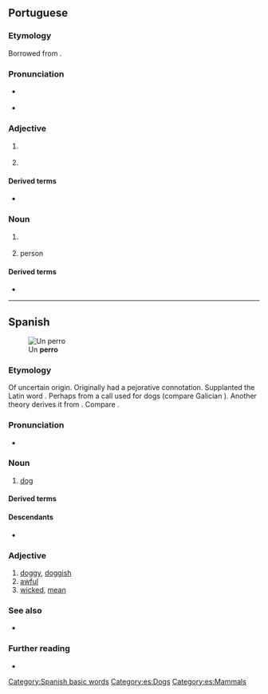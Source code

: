 {{also|Perro|pero|però}}
==Portuguese==

===Etymology===
Borrowed from {{bor|pt|es|perro||dog}}.

===Pronunciation===
* {{a|Portugal|Brazil}} {{IPA|pt|/ˈpe.ʁu/}}
* {{hyphenation|pt|per|ro}}

===Adjective===
{{pt-adj|perr|o}}

# {{l|en|stiff}} {{gloss|of an object, rigid, hard to bend, inflexible}}
#: {{syn|pt|emperrado}}
#: {{ux|pt|A porta está '''perra''', não a consigo abrir.|The door is '''stuck''', I can't open it.}}
# {{l|en|stubborn}}
#: {{syn|pt|teimoso}}

====Derived terms====
* {{l|pt|emperrar}}

===Noun===
{{pt-noun|m|s}}

# {{lb|pt|rare}} {{l|en|dog}}
#: {{syn|pt|cão|cachorro}}
# {{lb|pt|figurative}} {{l|en|mischievous}} person

====Derived terms====
* {{l|pt|aperrear||to provoke a dog}}

----

==Spanish==
[[File:Anabel orla do fila.jpg|thumb|Un '''perro''']]
===Etymology===
Of uncertain origin. Originally had a pejorative connotation. Supplanted the Latin word {{m|es|can}}. Perhaps from a call used for dogs (compare Galician {{m|ga|apurrar||set the dogs on}}). Another theory derives it from {{etyl|xib|es}}. Compare {{cog|ast|perru}}.

===Pronunciation===
* {{es-IPA}}

===Noun===
{{es-noun|m|f=perra}}

# [[dog]]
#: {{syn|es|can|q1=formal|chucho|q2=colloquial}}
#: {{hypo|es|cachorro|quiltro}}

====Derived terms====
{{der3|es|a cara de perro|a otro perro con ese hueso|aperrear|atar los perros con longaniza|día de perros|echar los perros|emperrarse|humor de perros|noche de perros|perra|perrada|perrear|perrera|perrero|perillo|perrito|perro que no camina, no encuentra hueso|perro faldero|perro viejo|perruno}}

====Descendants====
* {{desc|pt|perro|bor=1}}

===Adjective===
{{es-adj|f=perra}}

# [[doggy]], [[doggish]]
# [[awful]]
# [[wicked]], [[mean]]

===See also===
* {{l|es|pichicho}}

===Further reading===
* {{R:DRAE}}

[[Category:Spanish basic words]]
[[Category:es:Dogs]]
[[Category:es:Mammals]]